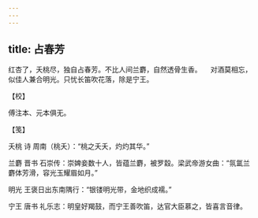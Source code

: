 ```yaml
---
---
---
```

title: 占春芳
---







红杏了，夭桃尽，独自占春芳。不比人间兰麝，自然透骨生香。 　对酒莫相忘，似佳人兼合明光。只忧长笛吹花落，除是宁王。





【校】


傅注本、元本俱无。





【笺】


夭桃 诗 周南（桃夭）：“桃之夭夭，灼灼其华。”

兰麝 晋书 石崇传：崇婢妾数十人，皆蕴兰麝，被罗縠。梁武帝游女曲：“氛氲兰麝体芳滑，容光玉耀眉如月。”

明光 王褒日出东南隅行：“银镂明光带，金地织成襦。”

宁王 唐书 礼乐志：明皇好羯鼓，而宁王善吹笛，达官大臣慕之，皆喜言音律。